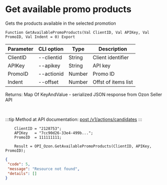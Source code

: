 ﻿---
sidebar_position: 2
---


# Get available promo products
 Gets the products available in the selected promotion



`Function GetAvailablePromoProducts(Val ClientID, Val APIKey, Val PromoID, Val Indent = 0) Export`

  | Parameter | CLI option | Type | Description |
  |-|-|-|-|
  | ClientID | --clientid | String | Client identifier |
  | APIKey | --apikey | String | API key |
  | PromoID | --actionid | Number | Promo ID |
  | Indent | --offset | Number | Offst of items list |

  
  Returns:  Map Of KeyAndValue - serialized JSON response from Ozon Seller API

<br/>

:::tip
Method at API documentation: [post /v1/actions/candidates](https://docs.ozon.ru/api/seller/#operation/PromosCandidates)
:::
<br/>


```bsl title="Code example"
    ClientID = "2128753";
    APIKey   = "7cc90d26-33e4-499b...";
    PromoID  = 111111111;

    Result = OPI_Ozon.GetAvailablePromoProducts(ClientID, APIKey, PromoID);
```
 



```json title="Result"
{
 "code": 5,
 "message": "Resource not found",
 "details": []
}
```
